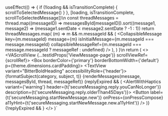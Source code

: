 
useEffect(() => {
    if (!loading && isTransitionComplete) {
      scrollToSelectedMessage()
    }
}, [loading, isTransitionComplete, scrollToSelectedMessage])\n
  const threadMessages = thread.map((messageID) => messagesById[messageID]).sort((message1, message2) => (message1.sentDate < message2.sentDate ? -1 : 1))
  return threadMessages.map(
    (m) =>
      m &&
      m.messageId && (
        <CollapsibleMessage
          key={m.messageId}
          message={m}
          isInitialMessage={m.messageId === message.messageId}
          collapsibleMessageRef={m.messageId === message.messageId ? messageRef : undefined}
        />
      ),
  )
}\n
return (
<>
    <VAScrollView {...testIdProps('ViewMessage-page')} scrollViewRef={scrollRef}>
    <Box mt={theme.dimensions.standardMarginBetween} mb={theme.dimensions.condensedMarginBetween}>
        <Box borderColor={'primary'} borderBottomWidth={'default'} p={theme.dimensions.cardPadding}>
        <TextView variant="BitterBoldHeading" accessibilityRole={'header'}>
            {formatSubject(category, subject, t)}
        </TextView>
        </Box>
        {renderMessages(message, messagesById, thread, messageRef)}
    </Box>
    {replyExpired && (
        <Box mt={theme.dimensions.standardMarginBetween} mx={theme.dimensions.gutter} mb={theme.dimensions.contentMarginBottom}>
        <AlertWithHaptics variant={'warning'} header={t('secureMessaging.reply.youCanNoLonger')} description={t('secureMessaging.reply.olderThan45Days')}>
            <Box mt={theme.dimensions.standardMarginBetween}>
            <Button
                label={t('secureMessaging.startNewMessage.new')}
                onPress={onPressCompose}
                a11yHint={t('secureMessaging.startNewMessage.new.a11yHint')}
            />
            </Box>
        </AlertWithHaptics>
        </Box>
    )}
    </VAScrollView>
    {!replyExpired && <ReplyMessageButton messageID={messageID} />}
</>
)`

<HooksInfo componentName="useAutoScrollToElement" example={exampleString} />
